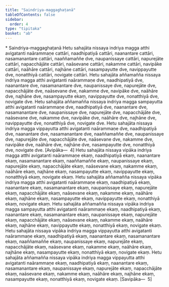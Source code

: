 ```yaml
---
title: "Saindriya-maggaghaṭanā"
tableOfContents: false
sidebar:
  order: 4
type: "tipitaka"
basket: "ab"
---
```



<DynamicBreadcrumb />

<Paragraph type="center">
* Saindriya-maggaghaṭanā
</Paragraph>

<Division number="416">

<Paragraph number="1280">
Hetu sahajāta nissaya indriya magga atthi avigatanti naārammaṇe cattāri, naadhipatiyā cattāri, naanantare cattāri, nasamanantare cattāri, naaññamaññe dve, naupanissaye cattāri, napurejāte cattāri, napacchājāte cattāri, naāsevane cattāri, nakamme cattāri, navipāke cattāri, naāhāre cattāri, najhāne cattāri, nasampayutte dve, navippayutte dve, nonatthiyā cattāri, novigate cattāri.
</Paragraph>

<Paragraph number="1281">
Hetu sahajāta aññamañña nissaya indriya magga atthi avigatanti naārammaṇe dve, naadhipatiyā dve, naanantare dve, nasamanantare dve, naupanissaye dve, napurejāte dve, napacchājāte dve, naāsevane dve, nakamme dve, navipāke dve, naāhāre dve, najhāne dve, nasampayutte ekaṃ, navippayutte dve, nonatthiyā dve, novigate dve.
</Paragraph>

<Paragraph number="1282">
Hetu sahajāta aññamañña nissaya indriya magga sampayutta atthi avigatanti naārammaṇe dve, naadhipatiyā dve, naanantare dve, nasamanantare dve, naupanissaye dve, napurejāte dve, napacchājāte dve, naāsevane dve, nakamme dve, navipāke dve, naāhāre dve, najhāne dve, navippayutte dve, nonatthiyā dve, novigate dve.
</Paragraph>

<Paragraph number="1283">
Hetu sahajāta nissaya indriya magga vippayutta atthi avigatanti naārammaṇe dve, naadhipatiyā dve, naanantare dve, nasamanantare dve, naaññamaññe dve, naupanissaye dve, napurejāte dve, napacchājāte dve, naāsevane dve, nakamme dve, navipāke dve, naāhāre dve, najhāne dve, nasampayutte dve, nonatthiyā dve, novigate dve. [Avipāka—  4]
</Paragraph>

<Paragraph number="1284">
Hetu sahajāta nissaya vipāka indriya magga atthi avigatanti naārammaṇe ekaṃ, naadhipatiyā ekaṃ, naanantare ekaṃ, nasamanantare ekaṃ, naaññamaññe ekaṃ, naupanissaye ekaṃ, napurejāte ekaṃ, napacchājāte ekaṃ, naāsevane ekaṃ, nakamme ekaṃ, naāhāre ekaṃ, najhāne ekaṃ, nasampayutte ekaṃ, navippayutte ekaṃ, nonatthiyā ekaṃ, novigate ekaṃ.
</Paragraph>

<Paragraph number="1285">
Hetu sahajāta aññamañña nissaya vipāka indriya magga atthi avigatanti naārammaṇe ekaṃ, naadhipatiyā ekaṃ, naanantare ekaṃ, nasamanantare ekaṃ, naupanissaye ekaṃ, napurejāte ekaṃ, napacchājāte ekaṃ, naāsevane ekaṃ, nakamme ekaṃ, naāhāre ekaṃ, najhāne ekaṃ, nasampayutte ekaṃ, navippayutte ekaṃ, nonatthiyā ekaṃ, novigate ekaṃ.
</Paragraph>

<Paragraph number="1286">
Hetu sahajāta aññamañña nissaya vipāka indriya magga sampayutta atthi avigatanti naārammaṇe ekaṃ, naadhipatiyā ekaṃ, naanantare ekaṃ, nasamanantare ekaṃ, naupanissaye ekaṃ, napurejāte ekaṃ, napacchājāte ekaṃ, naāsevane ekaṃ, nakamme ekaṃ, naāhāre ekaṃ, najhāne ekaṃ, navippayutte ekaṃ, nonatthiyā ekaṃ, novigate ekaṃ.
</Paragraph>

<Paragraph number="1287">
Hetu sahajāta nissaya vipāka indriya magga vippayutta atthi avigatanti naārammaṇe ekaṃ, naadhipatiyā ekaṃ, naanantare ekaṃ, nasamanantare ekaṃ, naaññamaññe ekaṃ, naupanissaye ekaṃ, napurejāte ekaṃ, napacchājāte ekaṃ, naāsevane ekaṃ, nakamme ekaṃ, naāhāre ekaṃ, najhāne ekaṃ, nasampayutte ekaṃ, nonatthiyā ekaṃ, novigate ekaṃ.
</Paragraph>

<Paragraph number="1288">
Hetu sahajāta aññamañña nissaya vipāka indriya magga vippayutta atthi avigatanti naārammaṇe ekaṃ, naadhipatiyā ekaṃ, naanantare ekaṃ, nasamanantare ekaṃ, naupanissaye ekaṃ, napurejāte ekaṃ, napacchājāte ekaṃ, naāsevane ekaṃ, nakamme ekaṃ, naāhāre ekaṃ, najhāne ekaṃ, nasampayutte ekaṃ, nonatthiyā ekaṃ, novigate ekaṃ. [Savipāka—  5]
</Paragraph>
</Division>